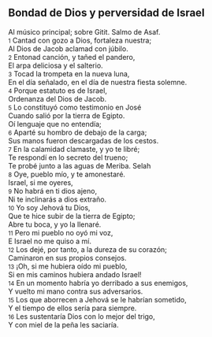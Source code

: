 == Bondad de Dios y perversidad de Israel ==

Al músico principal; sobre Gitit. Salmo de Asaf.<br>
{{anchor|1}} <small>1</small> Cantad con gozo a Dios, fortaleza nuestra;<br>
Al Dios de Jacob aclamad con júbilo.<br>
{{anchor|2}} <small>2</small> Entonad canción, y tañed el pandero,<br>
El arpa deliciosa y el salterio.<br>
{{anchor|3}} <small>3</small> Tocad la trompeta en la nueva luna,<br>
En el día señalado, en el día de nuestra fiesta solemne.<br>
{{anchor|4}} <small>4</small> Porque estatuto es de Israel,<br>
Ordenanza del Dios de Jacob.<br>
{{anchor|5}} <small>5</small> Lo constituyó como testimonio en José<br>
Cuando salió por la tierra de Egipto.<br>
Oí lenguaje que no entendía;<br>
{{anchor|6}} <small>6</small> Aparté su hombro de debajo de la carga;<br>
Sus manos fueron descargadas de los cestos.<br>
{{anchor|7}} <small>7</small> En la calamidad clamaste, y yo te libré;<br>
Te respondí en lo secreto del trueno;<br>
Te probé junto a las aguas de Meriba. Selah<br>
{{anchor|8}} <small>8</small> Oye, pueblo mío, y te amonestaré.<br>
Israel, si me oyeres,<br>
{{anchor|9}} <small>9</small> No habrá en ti dios ajeno,<br>
Ni te inclinarás a dios extraño.<br>
{{anchor|10}} <small>10</small> Yo soy Jehová tu Dios,<br>
Que te hice subir de la tierra de Egipto;<br>
Abre tu boca, y yo la llenaré.<br>
{{anchor|11}} <small>11</small> Pero mi pueblo no oyó mi voz,<br>
E Israel no me quiso a mí.<br>
{{anchor|12}} <small>12</small> Los dejé, por tanto, a la dureza de su corazón;<br>
Caminaron en sus propios consejos.<br>
{{anchor|13}} <small>13</small> ¡Oh, si me hubiera oído mi pueblo,<br>
Si en mis caminos hubiera andado Israel!<br>
{{anchor|14}} <small>14</small> En un momento habría yo derribado a sus enemigos,<br>
Y vuelto mi mano contra sus adversarios.<br>
{{anchor|15}} <small>15</small> Los que aborrecen a Jehová se le habrían sometido,<br>
Y el tiempo de ellos sería para siempre.<br>
{{anchor|16}} <small>16</small> Les sustentaría Dios con lo mejor del trigo,<br>
Y con miel de la peña les saciaría.<br>
